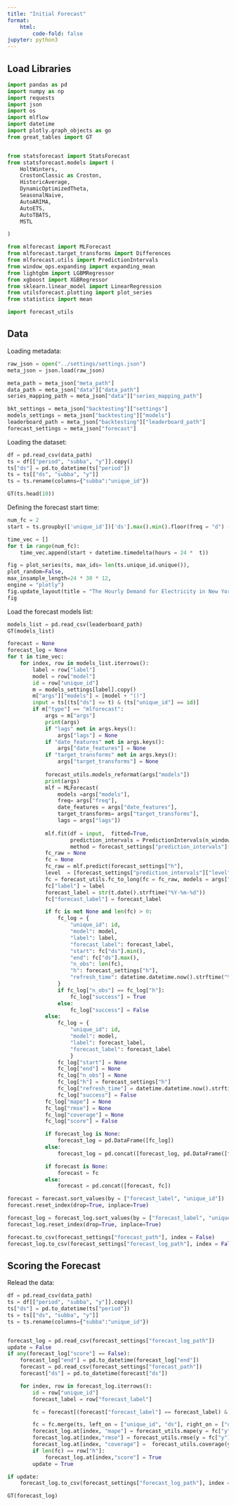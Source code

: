 ```yaml
---
title: "Initial Forecast"
format:
    html:
        code-fold: false
jupyter: python3
---
```



## Load Libraries

```python
import pandas as pd
import numpy as np
import requests
import json
import os
import mlflow
import datetime
import plotly.graph_objects as go
from great_tables import GT


from statsforecast import StatsForecast
from statsforecast.models import (
    HoltWinters,
    CrostonClassic as Croston, 
    HistoricAverage,
    DynamicOptimizedTheta,
    SeasonalNaive,
    AutoARIMA,
    AutoETS,
    AutoTBATS,
    MSTL

)

from mlforecast import MLForecast
from mlforecast.target_transforms import Differences
from mlforecast.utils import PredictionIntervals
from window_ops.expanding import expanding_mean
from lightgbm import LGBMRegressor
from xgboost import XGBRegressor
from sklearn.linear_model import LinearRegression
from utilsforecast.plotting import plot_series
from statistics import mean

import forecast_utils
```




## Data
Loading metadata:

```python
raw_json = open("../settings/settings.json")
meta_json = json.load(raw_json)

meta_path = meta_json["meta_path"]
data_path = meta_json["data"]["data_path"]
series_mapping_path = meta_json["data"]["series_mapping_path"]

bkt_settings = meta_json["backtesting"]["settings"]
models_settings = meta_json["backtesting"]["models"]
leaderboard_path = meta_json["backtesting"]["leaderboard_path"]
forecast_settings = meta_json["forecast"]
```

Loading the dataset:
```python
df = pd.read_csv(data_path)
ts = df[["period", "subba", "y"]].copy()
ts["ds"] = pd.to_datetime(ts["period"])
ts = ts[["ds", "subba", "y"]]
ts = ts.rename(columns={"subba":"unique_id"})

GT(ts.head(10))
```


Defining the forecast start time:

```python
num_fc = 2
start = ts.groupby(['unique_id'])['ds'].max().min().floor(freq = "d") - datetime.timedelta(hours = 1) - datetime.timedelta(hours = 24 * num_fc)

time_vec = []
for t in range(num_fc):
    time_vec.append(start + datetime.timedelta(hours = 24 *  t))

```

```python
fig = plot_series(ts, max_ids= len(ts.unique_id.unique()), 
plot_random=False, 
max_insample_length=24 * 30 * 12,
engine = "plotly")
fig.update_layout(title = "The Hourly Demand for Electricity in New York by Independent System Operator")
fig
```


Load the forecast models list:

```python
models_list = pd.read_csv(leaderboard_path)
GT(models_list)
```


```python
forecast = None
forecast_log = None
for t in time_vec:
    for index, row in models_list.iterrows():
        label = row["label"]
        model = row["model"]
        id = row["unique_id"]
        m = models_settings[label].copy()
        m["args"]["models"] = [model + "()"]
        input = ts[(ts["ds"] <= t) & (ts["unique_id"] == id)]
        if m["type"] == "mlforecast":
            args = m["args"]
            print(args)
            if "lags" not in args.keys():
                args["lags"] = None
            if "date_features" not in args.keys():
                args["date_features"] = None
            if "target_transforms" not in args.keys():
                args["target_transforms"] = None
            
            forecast_utils.models_reformat(args["models"])
            print(args)
            mlf = MLForecast(
                models =args["models"], 
                freq= args["freq"],
                date_features = args["date_features"],
                target_transforms= args["target_transforms"],
                lags = args["lags"])
            
            mlf.fit(df = input,  fitted=True, 
                    prediction_intervals = PredictionIntervals(n_windows = forecast_settings["prediction_intervals"]["n_windows"], h = forecast_settings["prediction_intervals"]["h"], 
                    method = forecast_settings["prediction_intervals"]["method"] ))
            fc_raw = None
            fc = None
            fc_raw = mlf.predict(forecast_settings["h"], 
            level  = [forecast_settings["prediction_intervals"]["level"]])
            fc = forecast_utils.fc_to_long(fc = fc_raw, models = args["models"], level = forecast_settings["prediction_intervals"]["level"])
            fc["label"] = label
            forecast_label = str(t.date().strftime("%Y-%m-%d"))
            fc["forecast_label"] = forecast_label

            if fc is not None and len(fc) > 0:
                fc_log = {
                    "unique_id": id,
                    "model": model,
                    "label": label,
                    "forecast_label": forecast_label,
                    "start": fc["ds"].min(),
                    "end": fc["ds"].max(),
                    "n_obs": len(fc),
                    "h": forecast_settings["h"],
                    "refresh_time": datetime.datetime.now().strftime("%d/%m/%Y %H:%M:%S")
                }
                if fc_log["n_obs"] == fc_log["h"]:
                    fc_log["success"] = True
                else:
                    fc_log["success"] = False
            else:
                fc_log = {
                    "unique_id": id,
                    "model": model,
                    "label": forecast_label,
                    "forecast_label": forecast_label
                    }
                fc_log["start"] = None
                fc_log["end"] = None
                fc_log["n_obs"] = None
                fc_log["h"] = forecast_settings["h"]
                fc_log["refresh_time"] = datetime.datetime.now().strftime("%d/%m/%Y %H:%M:%S")
                fc_log["success"] = False
            fc_log["mape"] = None
            fc_log["rmse"] = None
            fc_log["coverage"] = None
            fc_log["score"] = False

            if forecast_log is None:
                forecast_log = pd.DataFrame([fc_log])
            else:
                forecast_log = pd.concat([forecast_log, pd.DataFrame([fc_log])])    

            if forecast is None:
                forecast = fc
            else:
                forecast = pd.concat([forecast, fc])

forecast = forecast.sort_values(by = ["forecast_label", "unique_id"])
forecast.reset_index(drop=True, inplace=True)

forecast_log = forecast_log.sort_values(by = ["forecast_label", "unique_id"])
forecast_log.reset_index(drop=True, inplace=True)

forecast.to_csv(forecast_settings["forecast_path"], index = False)
forecast_log.to_csv(forecast_settings["forecast_log_path"], index = False)


```


## Scoring the Forecast

Relead the data:
```python
df = pd.read_csv(data_path)
ts = df[["period", "subba", "y"]].copy()
ts["ds"] = pd.to_datetime(ts["period"])
ts = ts[["ds", "subba", "y"]]
ts = ts.rename(columns={"subba":"unique_id"})


forecast_log = pd.read_csv(forecast_settings["forecast_log_path"])
update = False
if any(forecast_log["score"] == False):
    forecast_log["end"] = pd.to_datetime(forecast_log["end"])
    forecast = pd.read_csv(forecast_settings["forecast_path"])
    forecast["ds"] = pd.to_datetime(forecast["ds"])

    for index, row in forecast_log.iterrows():
        id = row["unique_id"]
        forecast_label = row["forecast_label"]

        fc = forecast[(forecast["forecast_label"] == forecast_label) & (forecast["unique_id"] == id)]

        fc = fc.merge(ts, left_on = ["unique_id", "ds"], right_on = ["unique_id", "ds"], how="left")
        forecast_log.at[index, "mape"] = forecast_utils.mape(y = fc["y"], yhat = fc["forecast"])
        forecast_log.at[index,"rmse"] = forecast_utils.rmse(y = fc["y"], yhat = fc["forecast"])
        forecast_log.at[index, "coverage"] =  forecast_utils.coverage(y = fc["y"], lower = fc["lower"], upper = fc["upper"])
        if len(fc) == row["h"]:
            forecast_log.at[index,"score"] = True
        update = True

if update:
    forecast_log.to_csv(forecast_settings["forecast_log_path"], index = False)

GT(forecast_log)
```


